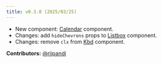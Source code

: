 ```yaml
---
title: v0.3.0 (2025/03/25)
---
```


- New component: [Calendar](/docs/components/calendar) component.
- Changes: add `hideChevrons` props to [Listbox](/docs/components/listbox) component.
- Changes: remove `clx` from [Kbd](/docs/components/kbd) component.

**Contributors:**
[@riipandi](https://github.com/riipandi)
